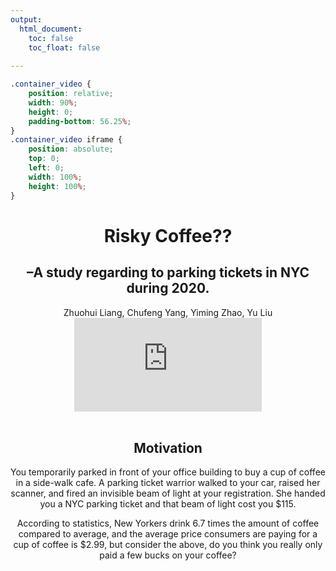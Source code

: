 ```yaml
---
output: 
  html_document:
    toc: false
    toc_float: false
 
---
```

```css
.container_video {
    position: relative;
    width: 90%;
    height: 0;
    padding-bottom: 56.25%;
}
.container_video iframe {
    position: absolute;
    top: 0;
    left: 0;
    width: 100%;
    height: 100%;
}
```
<h1><b><center>Risky Coffee??</center></b></h1>

<h2><b><center>
     --A study regarding to parking tickets in NYC during 2020.
</center></b></h2>

<center>Zhuohui Liang, Chufeng Yang, Yiming Zhao, Yu Liu</center>

<center><div class="container_video">
<iframe 
src="https://www.youtube.com/embed/9mL77bftsiA"
frameborder="0" allow="accelerometer; autoplay; clipboard-write; encrypted-media; gyroscope; picture-in-picture" allowfullscreen></iframe>
</div></center>


<br><center>## Motivation

You temporarily parked in front of your office building to buy a cup of coffee in a side-walk cafe. A parking ticket warrior walked to your car, raised her scanner, and fired an invisible beam of light at your registration. She handed you a NYC parking ticket and that beam of light cost you $115.

 According to statistics, New Yorkers drink 6.7 times the amount of coffee compared to average, and the average price consumers are paying for a cup of coffee is $2.99, but consider the above, do you think you really only paid a few bucks on your coffee? </center>